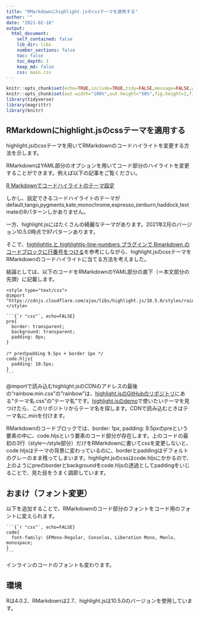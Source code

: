 ---
title: "RMarkdownにhighlight.jsのcssテーマを適用する"
author: ""
date: "2021-02-18"
output: 
  html_document:
    self_contained: false
    lib_dir: libs
    number_sections: false
    toc: false
    toc_depth: 1
    keep_md: false
    css: main.css
---

```{r setup, include=FALSE}
knitr::opts_chunk$set(echo=TRUE,include=TRUE,tidy=FALSE,message=FALSE,warning=FALSE,error=FALSE,cache=FALSE)
knitr::opts_chunk$set(out.width="100%",out.height="50%",fig.height=2,fig.align="center")
library(tidyverse)
library(magrittr)
library(knitr)
```

## RMarkdownにhighlight.jsのcssテーマを適用する

highlight.jsのcssテーマを用いてRMarkdownのコードハイライトを変更する方法を示します。

RMarkdownはYAML部分のオプションを用いてコード部分のハイライトを変更することができます。例えば以下の記事をご覧ください。

[R Markdownでコードハイライトのテーマ設定](https://qiita.com/kazutan/items/ca20f26fba3f6fba81c5)

しかし、設定できるコードハイライトのテーマがdefault,tango,pygments,kate,monochrome,espresso,zenburn,haddock,textmateの9パターンしかありません。

一方、highlight.jsにはたくさんの綺麗なテーマがあります。2021年2月のバージョン10.5.0時点で97パターンあります。

そこで、[highlightjs と highlightjs-line-numbers プラグインで Rmarkdown のコードブロックに行番号をつける](https://blog.atusy.net/2019/04/22/rmd-line-num-with-highlightjs/)を参考にしながら、highlight.jsのcssテーマをRMarkdownのコードハイライトに当てる方法を考えました。

結論としては、以下のコードをRMarkdownのYAML部分の直下（＝本文部分の先頭）に記載します。

````
<style type="text/css">
@import "https://cdnjs.cloudflare.com/ajax/libs/highlight.js/10.5.0/styles/rainbow.min.css";
</style>

```{`r "css"`, echo=FALSE}
pre{
  border: transparent;
  background: transparent;
  padding: 0px;
}

/* preのpadding 9.5px + border 1px */
code.hljs{
  padding: 10.5px;
}
```
````

@importで読み込むhighlight.jsのCDNのアドレスの最後の"rainbow.min.css"の"rainbow"は、[highlight.jsのGitHubのリポジトリ](https://github.com/highlightjs/highlight.js/tree/master/src/styles)にある"テーマ名.css"の"テーマ名"です。[highlight.jsのdemo](https://highlightjs.org/static/demo/)で使いたいテーマを見つけたら、このリポジトリからテーマ名を探します。CDNで読み込むときはテーマ名に.minを付けます。

RMarkdownのコードブロックでは、border: 1px, padding: 9.5pxのpreという要素の中に、code.hljsという要素のコード部分が存在します。上のコードの最初の3行（style～/style部分）だけをRMarkdownに書いてcssを変更しないと、code.hljsはテーマの背景に変わっているのに、borderとpaddingはデフォルトのグレーのまま残ってしまいます。highlight.jsのcssはcode.hljsにかかるので、上のようにpreのborderとbackgroundをcode.hljsの透過としてpaddingをいじることで、見た目をうまく調節しています。

## おまけ（フォント変更）

以下を追加することで、RMarkdownのコード部分のフォントをコード用のフォントに変えられます。

````
```{`r "css"`, echo=FALSE}
code{
  font-family: SFMono-Regular, Consolas, Liberation Mono, Menlo, monospace;
}
```
````

インラインのコードのフォントも変わります。

## 環境

Rは4.0.2、RMarkdownは2.7、highlight.jsは10.5.0のバージョンを使用しています。
